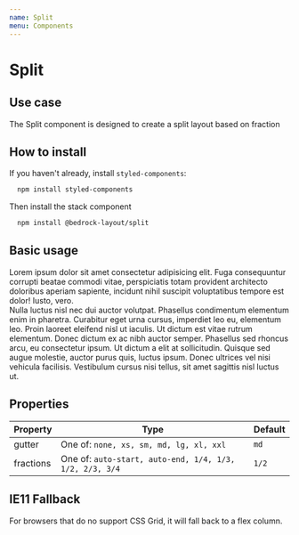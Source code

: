 ```yaml
---
name: Split
menu: Components
---
```



# Split

## Use case

The Split component is designed to create a split layout based on fraction

## How to install

If you haven't already, install `styled-components`:

```bash
  npm install styled-components
```

Then install the stack component

```bash
  npm install @bedrock-layout/split
```

## Basic usage

<Playground>
  <Split gutter='lg' fraction='1/2'>
    <div>
      Lorem ipsum dolor sit amet consectetur adipisicing elit. Fuga consequuntur
      corrupti beatae commodi vitae, perspiciatis totam provident architecto
      doloribus aperiam sapiente, incidunt nihil suscipit voluptatibus tempore
      est dolor! Iusto, vero.
    </div>
    <div>
      Nulla luctus nisl nec dui auctor volutpat. Phasellus condimentum elementum
      enim in pharetra. Curabitur eget urna cursus, imperdiet leo eu, elementum
      leo. Proin laoreet eleifend nisl ut iaculis. Ut dictum est vitae rutrum
      elementum. Donec dictum ex ac nibh auctor semper. Phasellus sed rhoncus
      arcu, eu consectetur ipsum. Ut dictum a elit at sollicitudin. Quisque sed
      augue molestie, auctor purus quis, luctus ipsum. Donec ultrices vel nisi
      vehicula facilisis. Vestibulum cursus nisi tellus, sit amet sagittis nisl
      luctus ut.
    </div>
  </Split>
</Playground>

## Properties

| Property  | Type                                                    | Default |
| --------- | ------------------------------------------------------- | ------- |
| gutter    | One of: `none, xs, sm, md, lg, xl, xxl`                 | `md`    |
| fractions | One of: `auto-start, auto-end, 1/4, 1/3, 1/2, 2/3, 3/4` | `1/2`   |

## IE11 Fallback

For browsers that do no support CSS Grid, it will fall back to a flex column.
